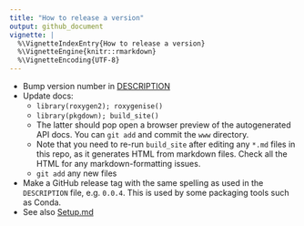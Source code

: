 ```yaml
---
title: "How to release a version"
output: github_document
vignette: |
  %\VignetteIndexEntry{How to release a version}
  %\VignetteEngine{knitr::rmarkdown}
  %\VignetteEncoding{UTF-8}
---
```


* Bump version number in [DESCRIPTION](./DESCRIPTION)
* Update docs:
    * `library(roxygen2); roxygenise()`
    * `library(pkgdown); build_site()`
    * The latter should pop open a browser preview of the autogenerated API docs. You can `git add` and commit the `www` directory.
    * Note that you need to re-run `build_site` after editing any `*.md` files in this repo, as it generates HTML from markdown files. Check all the HTML for any markdown-formatting issues.
    * `git add` any new files
* Make a GitHub release tag with the same spelling as used in the `DESCRIPTION` file, e.g. `0.0.4`. This is used by some packaging tools such as Conda.
* See also [Setup.md](./Setup.md)
